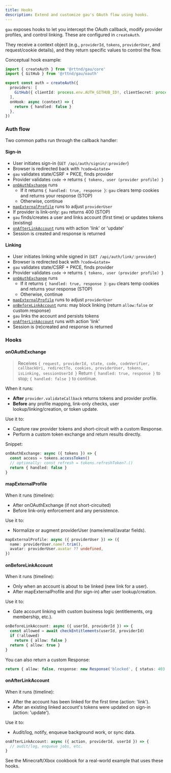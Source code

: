 ```yaml
---
title: Hooks
description: Extend and customize gau's OAuth flow using hooks.
---
```



`gau` exposes hooks to let you intercept the OAuth callback, modify provider profiles, and control linking.
These are configured in `createAuth`.

They receive a context object (e.g., `providerId`, `tokens`, `providerUser`, and request/cookie details),
and they return specific values to control the flow.

Conceptual hook example:

```ts title="auth.ts"
import { createAuth } from '@rttnd/gau/core'
import { GitHub } from '@rttnd/gau/oauth'

export const auth = createAuth({
  providers: [
    GitHub({ clientId: process.env.AUTH_GITHUB_ID!, clientSecret: process.env.AUTH_GITHUB_SECRET! }),
  ],
  onHook: async (context) => {
    return { handled: false }
  },
})
```

### Auth flow

Two common paths run through the callback handler:

#### Sign-in
- User initiates sign-in (`GET /api/auth/signin/:provider`)
- Browser is redirected back with `?code=&state=`
- `gau` validates state/CSRF + PKCE, finds provider
- Provider validates `code` -> returns `{ tokens, user (provider profile) }`
- [`onOAuthExchange`](#onoauthexchange) runs
  - If it returns `{ handled: true, response }`: `gau` clears temp cookies and returns your response (STOP)
  - Otherwise, continue
- [`mapExternalProfile`](#mapexternalprofile) runs to adjust `providerUser`
- If provider is link-only: `gau` returns 400 (STOP)
- `gau` finds/creates a user and links account (first time) or updates tokens (existing)
- [`onAfterLinkAccount`](#onafterlinkaccount) runs with action 'link' or 'update'
- Session is created and response is returned

#### Linking
- User initiates linking while signed in (`GET /api/auth/link/:provider`)
- Browser is redirected back with `?code=&state=`
- `gau` validates state/CSRF + PKCE, finds provider
- Provider validates `code` → returns `{ tokens, user (provider profile) }`
- [`onOAuthExchange`](#onoauthexchange) runs
  - If it returns `{ handled: true, response }`: `gau` clears temp cookies and returns your response (STOP)
  - Otherwise, continue
- [`mapExternalProfile`](#mapexternalprofile) runs to adjust `providerUser`
- [`onBeforeLinkAccount`](#onbeforelinkaccount) runs: may block linking (return `allow:false` or custom response)
- `gau` links the account and persists tokens
- [`onAfterLinkAccount`](#onafterlinkaccount) runs with action 'link'
- Session is (re)created and response is returned

### Hooks

#### onOAuthExchange

> Receives `{ request, providerId, state, code, codeVerifier, callbackUri, redirectTo, cookies, providerUser, tokens, isLinking, sessionUserId }`
> Return `{ handled: true, response }` to stop; `{ handled: false }` to continue.

When it runs:
- **After** `provider.validateCallback` returns tokens and provider profile.
- **Before** any profile mapping, link-only checks, user lookup/linking/creation, or token update.

Use it to:
- Capture raw provider tokens and short-circuit with a custom Response.
- Perform a custom token exchange and return results directly.


Snippet:

```ts
onOAuthExchange: async ({ tokens }) => {
  const access = tokens.accessToken()
  // optionally: const refresh = tokens.refreshToken?.()
  return { handled: false }
}
```

#### mapExternalProfile

When it runs (timeline):
- After onOAuthExchange (if not short-circuited)
- Before link-only enforcement and any persistence.

Use it to:
- Normalize or augment providerUser (name/email/avatar fields).

```ts
mapExternalProfile: async ({ providerUser }) => ({
  name: providerUser.name?.trim(),
  avatar: providerUser.avatar ?? undefined,
})
```

#### onBeforeLinkAccount

When it runs (timeline):
- Only when an account is about to be linked (new link for a user).
- After mapExternalProfile and (for sign-in) after user lookup/creation.

Use it to:
- Gate account linking with custom business logic (entitlements, org membership, etc.).

```ts
onBeforeLinkAccount: async ({ userId, providerId }) => {
  const allowed = await checkEntitlements(userId, providerId)
  if (!allowed)
    return { allow: false }
  return { allow: true }
}
```

You can also return a custom Response:

```ts
return { allow: false, response: new Response('blocked', { status: 403 }) }
```

#### onAfterLinkAccount

When it runs (timeline):
- After the account has been linked for the first time (action: 'link').
- After an existing linked account's tokens were updated on sign-in (action: 'update').

Use it to:
- Audit/log, notify, enqueue background work, or sync data.

```ts
onAfterLinkAccount: async ({ action, providerId, userId }) => {
  // audit/log, enqueue jobs, etc.
}
```

<Aside type="tip" icon="i-ph:lightbulb-duotone">See the Minecraft/Xbox cookbook for a real-world example that uses these hooks.</Aside>
